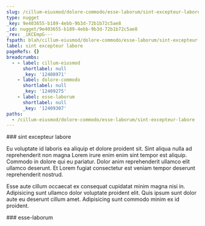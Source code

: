 ```yaml
---
slug: /cillum-eiusmod/dolore-commodo/esse-laborum/sint-excepteur-labore
type: nugget
_key: 9e403655-b189-4ebb-9b3d-72b1b72c5ae8
_id: nugget/9e403655-b189-4ebb-9b3d-72b1b72c5ae8
_rev: _iKCEmpG---
fspath: blah/cillum-eiusmod/dolore-commodo/esse-laborum/sint-excepteur-labore.md
label: sint excepteur labore
pageRefs: {}
breadcrumbs:
  - - label: cillum-eiusmod
      shortlabel: null
      _key: '12408971'
    - label: dolore-commodo
      shortlabel: null
      _key: '12409275'
    - label: esse-laborum
      shortlabel: null
      _key: '12409307'
paths:
  - /cillum-eiusmod/dolore-commodo/esse-laborum/sint-excepteur-labore
---
```


<NuggetArea>
<Nugget slug="/cillum-eiusmod/dolore-commodo/esse-laborum/sint-excepteur-labore" type="nugget" _key="9e403655-b189-4ebb-9b3d-72b1b72c5ae8" _id="nugget/9e403655-b189-4ebb-9b3d-72b1b72c5ae8" _rev="_iKCEmpG---" fspath="blah/cillum-eiusmod/dolore-commodo/esse-laborum/sint-excepteur-labore.md" label="sint excepteur labore" paths="/cillum-eiusmod/dolore-commodo/esse-laborum/sint-excepteur-labore">
<NuggetBody>
### sint excepteur labore

Eu voluptate id laboris ea aliquip et dolore proident sit. Sint aliqua nulla ad reprehenderit non magna Lorem irure enim enim sint tempor est aliquip. Commodo in dolore qui eu pariatur. Dolor anim reprehenderit ullamco elit ullamco deserunt. Et Lorem fugiat consectetur est veniam tempor deserunt reprehenderit nostrud.

Esse aute cillum occaecat ex consequat cupidatat minim magna nisi in. Adipisicing sunt ullamco dolor voluptate proident elit. Quis ipsum sunt dolor aute eu deserunt cillum amet. Adipisicing sunt commodo minim ex id proident.

</NuggetBody>
<Breadcrumbs>
<Crumbs>
<Crumb _key="12408971" label="cillum-eiusmod" /><Crumb _key="12409275" label="dolore-commodo" /><Crumb _key="12409307" label="esse-laborum" />
</Crumbs>
</Breadcrumbs>
</Nugget>

<NuggetsInbound>
</NuggetsInbound>
<NuggetsOutbound>
</NuggetsOutbound>
</NuggetArea>
<PassagesInbound>
<Passage direction="inbound" type="passage" _key="12409307" _id="passage/12409307" _rev="_iKCEmp---_" label="esse-laborum" passage="esse-laborum" fspath="blah/cillum-eiusmod/dolore-commodo/esse-laborum" paths="/cillum-eiusmod/dolore-commodo/esse-laborum" slug="/cillum-eiusmod/dolore-commodo/esse-laborum">
<NuggetBody>
### esse-laborum

</NuggetBody>
<Breadcrumbs>
<Crumbs>
<Crumb _key="12408971" label="cillum-eiusmod" /><Crumb _key="12409275" label="dolore-commodo" />
</Crumbs>
</Breadcrumbs>
</Passage>

</PassagesInbound>
<PassagesOutbound>
</PassagesOutbound>